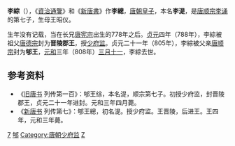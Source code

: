 '''李綜'''（{{bd|8世纪|778年至788年间|808年|4月10日|catIdx=L}}），《[[資治通鑒|資治通鑒]]》和《[[新唐書|新唐書]]》作'''李總'''，[[唐朝|唐朝]][[皇子|皇子]]，本名'''李湜'''，是[[唐顺宗|唐顺宗李诵]]的第七子，生母王昭仪。

生年没有记载，当在长兄[[唐宪宗|唐宪宗]]出生的778年之后。[[貞元_(唐朝)|贞元]]四年（788年），李綜被祖父[[唐德宗|唐德宗]]封为'''晋陵郡王'''，授[[少府监|少府监]]。贞元二十一年（805年），李綜被父亲[[唐顺宗|唐顺宗]]封为'''郇王'''，[[元和_(唐朝)|元和]]三年（808年）[[三月十一|三月十一]]，李綜去世。

== 参考资料 ==
*《[[旧唐书|旧唐书]] 列传第一百》：郇王综，本名湜，顺宗第七子。初授少府监，封晋陵郡王，贞元二十一年进封。元和三年四月薨。
*《[[新唐书|新唐书]] 列传第七》：郇王總，初名湜。授少府监。王晋陵，后进王。王四年，元和三年薨。

{{DEFAULTSORT:L}}
[[Category:唐顺宗皇子|7]]
[[Category:唐朝宗室国王|郇]]
[[Category:唐朝少府监|Category:唐朝少府监]]
[[Category:李姓|Z]]
